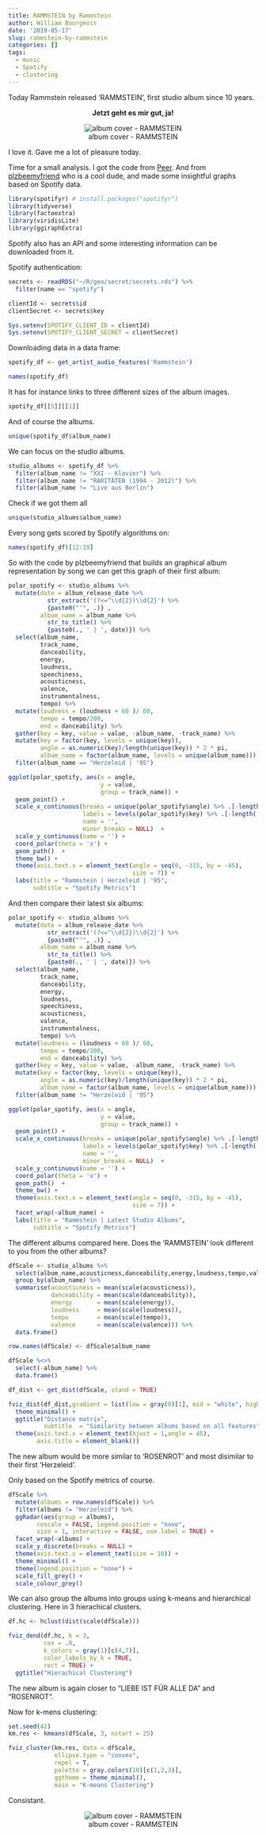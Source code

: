 ```yaml
---
title: RAMMSTEIN by Rammstein
author: William Bourgeois
date: '2019-05-17'
slug: rammstein-by-rammstein
categories: []
tags:
  - music
  - Spotify
  - clustering
---
```


Today Rammstein released 'RAMMSTEIN', first studio album since 10 years. 

<center>
**Jetzt geht es mir gut, ja!**
</center>



<center>
![album cover - RAMMSTEIN](/img/20190517/rammstein.jpg)
</center>



I love it. Gave me a lot of pleasure today. 

Time for a small analysis. I got the code from [Peer](https://peerchristensen.netlify.com/post/clustering-springsteen-albums-with-spotifyr/). And from [plzbeemyfriend](https://twitter.com/plzbeemyfriend/status/1028080281323036678) who is a cool dude, and made some insightful graphs based on Spotify data.  

```r
library(spotifyr) # install.packages("spotifyr")
library(tidyverse)
library(factoextra)
library(viridisLite)
library(ggiraphExtra)
```

Spotify also has an API and some interesting information can be downloaded from it.

Spotify authentication:

```r
secrets <- readRDS("~/R/geo/secret/secrets.rds") %>% 
  filter(name == "spotify")

clientId <- secrets$id
clientSecret <- secrets$key

Sys.setenv(SPOTIFY_CLIENT_ID = clientId)
Sys.setenv(SPOTIFY_CLIENT_SECRET = clientSecret)

```

Downloading data in a data frame:

```r
spotify_df <- get_artist_audio_features('Rammstein')

names(spotify_df)

```

It has for instance links to three different sizes of the album images.

```r
spotify_df[[5]][[1]]
```

And of course the albums.

```r
unique(spotify_df$album_name)
```

We can focus on the studio albums.

```r
studio_albums <- spotify_df %>% 
  filter(album_name != "XXI - Klavier") %>% 
  filter(album_name != "RARITÄTEN (1994 - 2012)") %>% 
  filter(album_name != "Live aus Berlin")
```

Check if we got them all

```r
unique(studio_albums$album_name)
```

Every song gets scored by Spotify algorithms on:

```r
names(spotify_df)[12:19]
```

So with the code by plzbeemyfriend that builds an graphical album representation by song we can get this graph of their first album:

```r
polar_spotify <- studio_albums %>%
  mutate(date = album_release_date %>% 
           str_extract('(?<=^\\d{2})\\d{2}') %>%
           {paste0("'", .)} ,
         album_name = album_name %>%
           str_to_title() %>%
           {paste0(., ' | ', date)}) %>%
  select(album_name,
         track_name,
         danceability,
         energy,
         loudness,
         speechiness,
         acousticness,
         valence,
         instrumentalness,
         tempo) %>%
  mutate(loudness = (loudness + 60 )/ 60,
         tempo = tempo/200,
         end = danceability) %>%
  gather(key = key, value = value, -album_name, -track_name) %>%
  mutate(key = factor(key, levels = unique(key)),
         angle = as.numeric(key)/length(unique(key)) * 2 * pi,
         album_name = factor(album_name, levels = unique(album_name))) %>% 
  filter(album_name == "Herzeleid | '95")

ggplot(polar_spotify, aes(x = angle, 
                          y = value, 
                          group = track_name)) +
  geom_point() +
  scale_x_continuous(breaks = unique(polar_spotify$angle) %>% .[-length(.)],
                     labels = levels(polar_spotify$key) %>% .[-length(.)],
                     name = '',
                     minor_breaks = NULL)  +
  scale_y_continuous(name = '') +
  coord_polar(theta = 'x') +
  geom_path()  + 
  theme_bw() + 
  theme(axis.text.x = element_text(angle = seq(0, -315, by = -45),
                                   size = 7)) +
  labs(title = "Rammstein | Herzeleid | '95",
       subtitle = "Spotify Metrics")
```

And then compare their latest six albums:

```r
polar_spotify <- studio_albums %>%
  mutate(date = album_release_date %>% 
           str_extract('(?<=^\\d{2})\\d{2}') %>%
           {paste0("'", .)} ,
         album_name = album_name %>%
           str_to_title() %>%
           {paste0(., ' | ', date)}) %>%
  select(album_name,
         track_name,
         danceability,
         energy,
         loudness,
         speechiness,
         acousticness,
         valence,
         instrumentalness,
         tempo) %>%
  mutate(loudness = (loudness + 60 )/ 60,
         tempo = tempo/200,
         end = danceability) %>%
  gather(key = key, value = value, -album_name, -track_name) %>%
  mutate(key = factor(key, levels = unique(key)),
         angle = as.numeric(key)/length(unique(key)) * 2 * pi,
         album_name = factor(album_name, levels = unique(album_name))) %>% 
  filter(album_name != "Herzeleid | '95")

ggplot(polar_spotify, aes(x = angle, 
                          y = value, 
                          group = track_name)) +
  geom_point() +
  scale_x_continuous(breaks = unique(polar_spotify$angle) %>% .[-length(.)],
                     labels = levels(polar_spotify$key) %>% .[-length(.)],
                     name = '',
                     minor_breaks = NULL)  +
  scale_y_continuous(name = '') +
  coord_polar(theta = 'x') +
  geom_path()  + 
  theme_bw() + 
  theme(axis.text.x = element_text(angle = seq(0, -315, by = -45),
                                   size = 7)) +
  facet_wrap(~album_name) + 
  labs(title = "Rammstein | Latest Studio Albums",
       subtitle = "Spotify Metrics")

```
The different albums compared here. Does the 'RAMMSTEIN' look different to you from the other albums?


```r
dfScale <- studio_albums %>%
  select(album_name,acousticness,danceability,energy,loudness,tempo,valence) %>%
  group_by(album_name) %>%
  summarise(acousticness = mean(scale(acousticness)),
            danceability = mean(scale(danceability)),
            energy       = mean(scale(energy)),
            loudness     = mean(scale(loudness)),
            tempo        = mean(scale(tempo)),
            valence      = mean(scale(valence))) %>%
  data.frame()

row.names(dfScale) <- dfScale$album_name

dfScale %<>% 
  select(-album_name) %>%
  data.frame()

df_dist <- get_dist(dfScale, stand = TRUE)

fviz_dist(df_dist,gradient = list(low = gray(0)[1], mid = "white", high = gray(1)[0])) +
  theme_minimal() +
  ggtitle("Distance matrix",
          subtitle  = "Similarity between albums based on all features") +
  theme(axis.text.x = element_text(hjust = 1,angle = 45),
        axis.title = element_blank())
```


The new album would be more similar to 'ROSENROT' and most disimilar to their first 'Herzeleid'. 

Only based on the Spotify metrics of course. 



```r
dfScale %>%
  mutate(albums = row.names(dfScale)) %>%
  filter(albums != "Herzeleid") %>% 
  ggRadar(aes(group = albums), 
        rescale = FALSE, legend.position = "none",
        size = 1, interactive = FALSE, use.label = TRUE) +
  facet_wrap(~albums) + 
  scale_y_discrete(breaks = NULL) +
  theme(axis.text.x = element_text(size = 10)) +
  theme_minimal() +
  theme(legend.position = "none") +
  scale_fill_grey() +
  scale_colour_grey()
```

We can also group the albums into groups using k-means and hierarchical clustering. Here in 3 hierachical clusters.

```r
df.hc <- hclust(dist(scale(dfScale)))

fviz_dend(df.hc, k = 3,
          cex = .9,
          k_colors = gray(1)[c(4,7)],
          color_labels_by_k = TRUE, 
          rect = TRUE) +
  ggtitle("Hierachical Clustering")
```


The new album is again closer to "LIEBE IST FÜR ALLE DA" and "ROSENROT".

Now for k-mens clustering:

```r
set.seed(42)
km.res <- kmeans(dfScale, 3, nstart = 25)

fviz_cluster(km.res, data = dfScale,
             ellipse.type = "convex",
             repel = T,
             palette = gray.colors(10)[c(1,2,3)],
             ggtheme = theme_minimal(),
             main = "K-means Clustering") 
```

Consistant.



<center>
![album cover - RAMMSTEIN](/img/20190517/Deutschland.jpg)
</center>
